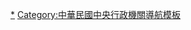 {{Navbox
|bodyclass = hlist
|name   = 中華民國經濟及能源部所屬機關
|title  = {{ROC}}[[中華民國經濟部|經濟部]]所屬機關
|image  =
|group1 = 署 
|list1  = 
*[[經濟部水利署|水利署]]
|group2 = 局
|list2  = 
*[[經濟部能源局|能源局]]
*[[經濟部礦務局|礦務局]]
*[[經濟部工業局|工業局]]
*[[經濟部產業園區管理局|產業園區管理局]]
**[[經濟部產業園區管理局臺中分局|臺中分局]]
**[[經濟部產業園區管理局中港分局|中港分局]]
**[[經濟部產業園區管理局高雄分局|高雄分局]]
**[[經濟部產業園區管理局屏東分局|屏東分局]]
*[[經濟部國際貿易局|國際貿易局]]
*[[經濟部智慧財產局|智財局]]
*[[經濟部標準檢驗局|標檢局]]
|group3 = 處
|list3  = 
*[[經濟部中小企業處|中小企業處]]
|group4 = 研究機構
|list4  = [[經濟部能源研究所|能源研究所]]
|group5 = 相關國有企業
|list5  = 
*[[中國鋼鐵|中鋼]]
*[[台灣國際造船|台船]]
*[[台灣電力公司|台電]]
*[[臺灣中油公司|中油]]
*[[台灣自來水公司|台水]]
*[[臺灣糖業公司|台糖]]
*[[漢翔航空工業公司|漢翔]]
*[[臺鹽實業|台鹽]]
|group6 = 主管財團法人
|list6  = 
*[[工業技術研究院|工研院]]
*[[資訊工業策進會|資策會]]
*[[金屬工業研究發展中心|金屬中心]]
*[[中華經濟研究院|中經院]]
*[[車輛研究測試中心|車輛中心]]
}}<noinclude>
[[Category:中華民國經濟部|*]]
[[Category:中華民國中央行政機關導航模板]]
</noinclude>